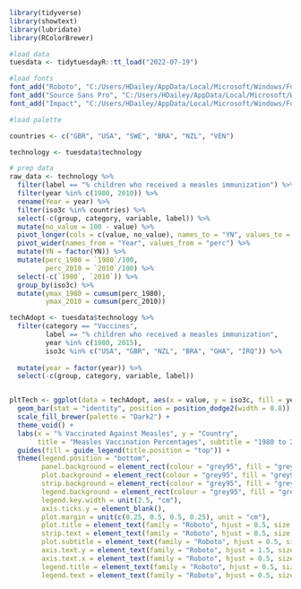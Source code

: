 ```r
library(tidyverse)
library(showtext)
library(lubridate)
library(RColorBrewer)
```

```r
#load data
tuesdata <- tidytuesdayR::tt_load("2022-07-19")

#load fonts
font_add("Roboto", "C:/Users/HDailey/AppData/Local/Microsoft/Windows/Fonts/Roboto-Regular.ttf", "C:/Users/HDailey/AppData/Local/Microsoft/Windows/Fonts/Roboto-Bold.ttf")
font_add("Source Sans Pro", "C:/Users/HDailey/AppData/Local/Microsoft/Windows/Fonts/SourceSansPro-Regular.ttf", "C:/Users/HDailey/AppData/Local/Microsoft/Windows/Fonts/SourceSansPro-Bold.ttf")
font_add("Impact", "C:/Users/HDailey/AppData/Local/Microsoft/Windows/Fonts/Impact.ttf")

#load palette
```

```r
countries <- c("GBR", "USA", "SWE", "BRA", "NZL", "VEN")

technology <- tuesdata$technology

# prep data
raw_data <- technology %>% 
  filter(label == "% children who received a measles immunization") %>% 
  filter(year %in% c(1980, 2010)) %>% 
  rename(Year = year) %>% 
  filter(iso3c %in% countries) %>% 
  select(-c(group, category, variable, label)) %>% 
  mutate(no_value = 100 - value) %>% 
  pivot_longer(cols = c(value, no_value), names_to = "YN", values_to = "perc") %>% 
  pivot_wider(names_from = "Year", values_from = "perc") %>% 
  mutate(YN = factor(YN)) %>% 
  mutate(perc_1980 = `1980`/100, 
         perc_2010 = `2010`/100) %>% 
  select(-c(`1980`, `2010`)) %>% 
  group_by(iso3c) %>% 
  mutate(ymax_1980 = cumsum(perc_1980), 
         ymax_2010 = cumsum(perc_2010))
```



```r
techAdopt <- tuesdata$technology %>%
  filter(category == "Vaccines",
         label == "% children who received a measles immunization",
         year %in% c(1980, 2015), 
         iso3c %in% c("USA", "GBR", "NZL", "BRA", "GHA", "IRQ")) %>%
  
  mutate(year = factor(year)) %>%
  select(-c(group, category, variable, label))


pltTech <- ggplot(data = techAdopt, aes(x = value, y = iso3c, fill = year)) + 
  geom_bar(stat = "identity", position = position_dodge2(width = 0.8)) +
  scale_fill_brewer(palette = "Dark2") +
  theme_void() +
  labs(x = "% Vaccinated Against Measles", y = "Country",
       title = "Measles Vaccination Percentages", subtitle = "1980 to 2015") +
  guides(fill = guide_legend(title.position = "top")) + 
  theme(legend.position = "bottom",
        panel.background = element_rect(colour = "grey95", fill = "grey95"), 
        plot.background = element_rect(colour = "grey95", fill = "grey95"),
        strip.background = element_rect(colour = "grey95", fill = "grey95"),
        legend.background = element_rect(colour = "grey95", fill = "grey95"),
        legend.key.width = unit(2.5, "cm"), 
        axis.ticks.y = element_blank(), 
        plot.margin = unit(c(0.25, 0.5, 0.5, 0.25), unit = "cm"),
        plot.title = element_text(family = "Roboto", hjust = 0.5, size = 24, face = "bold"),
        strip.text = element_text(family = "Roboto", hjust = 0.5, size = 14, face = "bold"),
        plot.subtitle = element_text(family = "Roboto", hjust = 0.5, size = 14),
        axis.text.y = element_text(family = "Roboto", hjust = 1.5, size = 12),
        axis.text.x = element_text(family = "Roboto", hjust = 0.5, size = 12),
        legend.title = element_text(family = "Roboto", hjust = 0.5, size = 12),
        legend.text = element_text(family = "Roboto", hjust = 0.5, size = 10))
```
